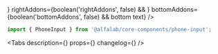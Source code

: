 

<Meta title='Components/PhoneInput' component={PhoneInput} id='PhoneInput' />

<!-- Canvas -->

<Story name='PhoneInput'>
    <PhoneInput
        block={boolean('block', false)}
        size={select('size', ['s', 'm', 'l', 'xl'], 's')}
        error={text('error', '')}
        hint={text('hint', '')}
        label={text('label', '')}
        value={text('value', '')}
        clearableCountryCode={boolean('clearableCountryCode', true)}
        leftAddons={boolean('leftAddons', false) && <StarMIcon />}
        rightAddons={boolean('rightAddons', false) && <StarMIcon />}
        bottomAddons={boolean('bottomAddons', false) && <span>bottom text</span>}
    />
</Story>

<!-- Docs -->

<ComponentHeader
    name='PhoneInput'
    version={version}
    package='@alfalab/core-components/phone-input'
/>

```jsx
import { PhoneInput } from '@alfalab/core-components/phone-input';
```

<Tabs
    description={<Description />}
    props={<ArgsTable of={PhoneInputTS} />}
    changelog={<Changelog />}
/>
